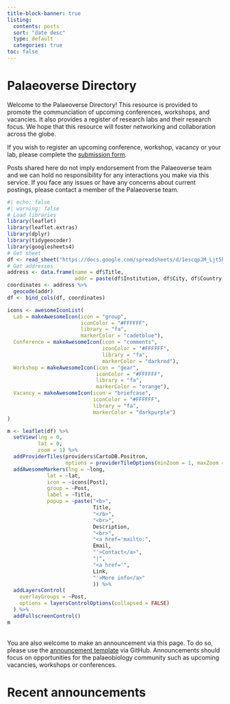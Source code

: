 ```yaml
---
title-block-banner: true
listing:
  contents: posts
  sort: "date desc"
  type: default
  categories: true
toc: false
---
```


# Palaeoverse Directory {.center-h1}

::: justify
Welcome to the Palaeoverse Directory! This resource is provided to promote the communciation of upcoming conferences, workshops, and vacancies. It also provides a register of research labs and their research focus. We hope that this resource will foster networking and collaboration across the globe.

If you wish to register an upcoming conference, workshop, vacancy or your lab, please complete the [submission form](./form/index.qmd).

Posts shared here do not imply endorsement from the Palaeoverse team and we can hold no responsibility for any interactions you make via this service. If you face any issues or have any concerns about current postings, please contact a member of the Palaeoverse team.


```r
#| echo: false
#| warning: false
# Load libraries
library(leaflet)
library(leaflet.extras)
library(dplyr)
library(tidygeocoder)
library(googlesheets4)
# Get sheet
df <- read_sheet("https://docs.google.com/spreadsheets/d/1escqpJM_Ljt5h5claM0xV5e9IEWBv6rNMIsuQsnUXYY/edit?usp=sharing")
# Get addresses
address <- data.frame(name = df$Title,
                      addr = paste(df$Institution, df$City, df$Country, sep = ", "))
coordinates <- address %>%
  geocode(addr)
df <- bind_cols(df, coordinates)

icons <- awesomeIconList(
  Lab = makeAwesomeIcon(icon = "group",
                        iconColor = "#FFFFFF",
                        library = "fa",
                        markerColor = "cadetblue"),
  Conference = makeAwesomeIcon(icon = "comments", 
                               iconColor = "#FFFFFF",
                               library = "fa",
                               markerColor = "darkred"),
  Workshop = makeAwesomeIcon(icon = "gear",
                             iconColor = "#FFFFFF",
                             library = "fa",
                             markerColor = "orange"),
  Vacancy = makeAwesomeIcon(icon = "briefcase",
                            iconColor = "#FFFFFF",
                            library = "fa",
                            markerColor = "darkpurple")
)

m <- leaflet(df) %>% 
  setView(lng = 0,
          lat = 0,
          zoom = 1) %>% 
  addProviderTiles(providers$CartoDB.Positron,
                   options = providerTileOptions(minZoom = 1, maxZoom = 20)) %>%
  addAwesomeMarkers(lng = ~long,
             lat = ~lat,
             icon = ~icons[Post],
             group = ~Post,
             label = ~Title,
             popup = ~paste("<b>",
                            Title,
                            "</b>",
                            "<br>",
                            Description,
                            "<br>",
                            "<a href='mailto:",
                            Email,
                            "'>Contact</a>",
                            "|",
                            "<a href='",
                            Link,
                            "'>More info</a>"
                            )) %>%
  addLayersControl(
    overlayGroups = ~Post,
    options = layersControlOptions(collapsed = FALSE)
  ) %>%
  addFullscreenControl()
m
```
<br>
You are also welcome to make an announcement via this page. To do so, please use the [announcement template](https://github.com/palaeoverse-community/palaeoverse-quarto/issues/new?assignees=LewisAJones%2C+SofiaGalv&labels=announcement&template=announcement.md&title=Announcement) via GitHub. Announcements should focus on opportunities for the palaeobiology community such as upcoming vacancies, workshops or conferences.
:::

# Recent announcements {.center-h1}
